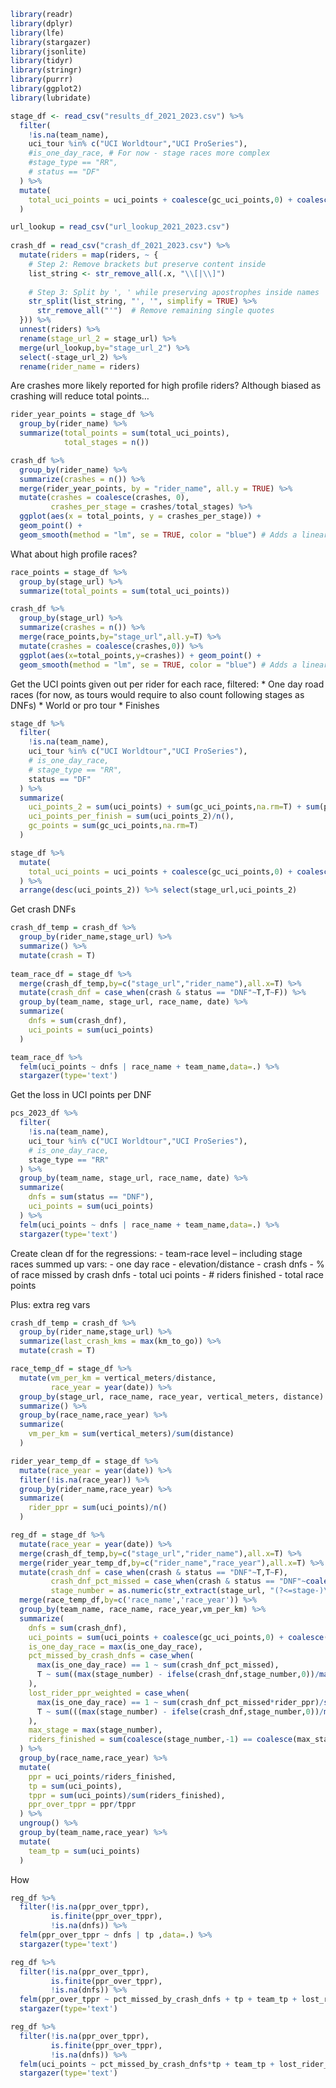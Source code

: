 ```r
library(readr)
library(dplyr)
library(lfe)
library(stargazer)
library(jsonlite)
library(tidyr)
library(stringr)
library(purrr)
library(ggplot2)
library(lubridate)
```

```r
stage_df <- read_csv("results_df_2021_2023.csv") %>%
  filter(
    !is.na(team_name),
    uci_tour %in% c("UCI Worldtour","UCI ProSeries"),
    #is_one_day_race, # For now - stage races more complex
    #stage_type == "RR",
    # status == "DF"
  ) %>%
  mutate(
    total_uci_points = uci_points + coalesce(gc_uci_points,0) + coalesce(points_uci_points,0) + coalesce(kom_uci_points,0) + coalesce(youth_uci_points,0)
  )

url_lookup = read_csv("url_lookup_2021_2023.csv")
  
crash_df = read_csv("crash_df_2021_2023.csv") %>%
  mutate(riders = map(riders, ~ {
    # Step 2: Remove brackets but preserve content inside
    list_string <- str_remove_all(.x, "\\[|\\]")
    
    # Step 3: Split by ', ' while preserving apostrophes inside names
    str_split(list_string, "', '", simplify = TRUE) %>%
      str_remove_all("'")  # Remove remaining single quotes
  })) %>%
  unnest(riders) %>%
  rename(stage_url_2 = stage_url) %>%
  merge(url_lookup,by="stage_url_2") %>%
  select(-stage_url_2) %>%
  rename(rider_name = riders)
```

Are crashes more likely reported for high profile riders? Although biased as crashing will reduce total points...
```r
rider_year_points = stage_df %>%
  group_by(rider_name) %>%
  summarize(total_points = sum(total_uci_points),
            total_stages = n())

crash_df %>%
  group_by(rider_name) %>%
  summarize(crashes = n()) %>%
  merge(rider_year_points, by = "rider_name", all.y = TRUE) %>%
  mutate(crashes = coalesce(crashes, 0),
         crashes_per_stage = crashes/total_stages) %>%
  ggplot(aes(x = total_points, y = crashes_per_stage)) +
  geom_point() +
  geom_smooth(method = "lm", se = TRUE, color = "blue") # Adds a linear trendline
```

What about high profile races?
```r
race_points = stage_df %>%
  group_by(stage_url) %>%
  summarize(total_points = sum(total_uci_points))

crash_df %>%
  group_by(stage_url) %>%
  summarize(crashes = n()) %>%
  merge(race_points,by="stage_url",all.y=T) %>%
  mutate(crashes = coalesce(crashes,0)) %>%
  ggplot(aes(x=total_points,y=crashes)) + geom_point() +
  geom_smooth(method = "lm", se = TRUE, color = "blue") # Adds a linear trendline
```
Get the UCI points given out per rider for each race, filtered:
* One day road races (for now, as tours would require to also count following stages as DNFs)
* World or pro tour
* Finishes
```r
stage_df %>%
  filter(
    !is.na(team_name),
    uci_tour %in% c("UCI Worldtour","UCI ProSeries"),
    # is_one_day_race,
    # stage_type == "RR",
    status == "DF"
  ) %>%
  summarize(
    uci_points_2 = sum(uci_points) + sum(gc_uci_points,na.rm=T) + sum(points_uci_points,na.rm=T) + sum(kom_uci_points,na.rm=T) + sum(youth_uci_points,na.rm=T),
    uci_points_per_finish = sum(uci_points_2)/n(),
    gc_points = sum(gc_uci_points,na.rm=T)
  )
```

```r
stage_df %>% 
  mutate(
    total_uci_points = uci_points + coalesce(gc_uci_points,0) + coalesce(points_uci_points,0) + coalesce(kom_uci_points,0) + coalesce(youth_uci_points,0)
  ) %>%
  arrange(desc(uci_points_2)) %>% select(stage_url,uci_points_2)
```

Get crash DNFs
```r
crash_df_temp = crash_df %>%
  group_by(rider_name,stage_url) %>%
  summarize() %>%
  mutate(crash = T)
  
team_race_df = stage_df %>%
  merge(crash_df_temp,by=c("stage_url","rider_name"),all.x=T) %>%
  mutate(crash_dnf = case_when(crash & status == "DNF"~T,T~F)) %>%
  group_by(team_name, stage_url, race_name, date) %>%
  summarize(
    dnfs = sum(crash_dnf),
    uci_points = sum(uci_points)
  ) 

team_race_df %>%
  felm(uci_points ~ dnfs | race_name + team_name,data=.) %>%
  stargazer(type='text')
```

Get the loss in UCI points per DNF
```r
pcs_2023_df %>%
  filter(
    !is.na(team_name),
    uci_tour %in% c("UCI Worldtour","UCI ProSeries"),
    # is_one_day_race,
    stage_type == "RR"
  ) %>%
  group_by(team_name, stage_url, race_name, date) %>%
  summarize(
    dnfs = sum(status == "DNF"),
    uci_points = sum(uci_points)
  ) %>%
  felm(uci_points ~ dnfs | race_name + team_name,data=.) %>%
  stargazer(type='text')
```


Create clean df for the regressions:
- team-race level
-- including stage races summed up
vars:
- one day race
- elevation/distance
- crash dnfs
- % of race missed by crash dnfs
- total uci points
- # riders finished
- total race points

Plus: extra reg vars

```r
crash_df_temp = crash_df %>%
  group_by(rider_name,stage_url) %>%
  summarize(last_crash_kms = max(km_to_go)) %>%
  mutate(crash = T)

race_temp_df = stage_df %>%
  mutate(vm_per_km = vertical_meters/distance,
         race_year = year(date)) %>%
  group_by(stage_url, race_name, race_year, vertical_meters, distance) %>%
  summarize() %>%
  group_by(race_name,race_year) %>%
  summarize(
    vm_per_km = sum(vertical_meters)/sum(distance)
  )

rider_year_temp_df = stage_df %>%
  mutate(race_year = year(date)) %>%
  filter(!is.na(race_year)) %>%
  group_by(rider_name,race_year) %>%
  summarize(
    rider_ppr = sum(uci_points)/n()
  )

reg_df = stage_df %>%
  mutate(race_year = year(date)) %>%
  merge(crash_df_temp,by=c("stage_url","rider_name"),all.x=T) %>%
  merge(rider_year_temp_df,by=c("rider_name","race_year"),all.x=T) %>%
  mutate(crash_dnf = case_when(crash & status == "DNF"~T,T~F),
         crash_dnf_pct_missed = case_when(crash & status == "DNF"~coalesce(last_crash_kms*1.00/distance,0.5),T~0),
         stage_number = as.numeric(str_extract(stage_url, "(?<=stage-)\\d+"))) %>%
  merge(race_temp_df,by=c('race_name','race_year')) %>%
  group_by(team_name, race_name, race_year,vm_per_km) %>%
  summarize(
    dnfs = sum(crash_dnf),
    uci_points = sum(uci_points + coalesce(gc_uci_points,0) + coalesce(points_uci_points,0) + coalesce(kom_uci_points,0) + coalesce(youth_uci_points,0)),
    is_one_day_race = max(is_one_day_race),
    pct_missed_by_crash_dnfs = case_when(
      max(is_one_day_race) == 1 ~ sum(crash_dnf_pct_missed),
      T ~ sum((max(stage_number) - ifelse(crash_dnf,stage_number,0))/max(stage_number))
    ),
    lost_rider_ppr_weighted = case_when(
      max(is_one_day_race) == 1 ~ sum(crash_dnf_pct_missed*rider_ppr)/sum(crash_dnf_pct_missed),
      T ~ sum(((max(stage_number) - ifelse(crash_dnf,stage_number,0))/max(stage_number))*rider_ppr)/sum((max(stage_number) - ifelse(crash_dnf,stage_number,0))/max(stage_number))
    ),
    max_stage = max(stage_number),
    riders_finished = sum(coalesce(stage_number,-1) == coalesce(max_stage,-1) & status == "DF")
  ) %>%
  group_by(race_name,race_year) %>%
  mutate(
    ppr = uci_points/riders_finished,
    tp = sum(uci_points),
    tppr = sum(uci_points)/sum(riders_finished),
    ppr_over_tppr = ppr/tppr
  ) %>%
  ungroup() %>%
  group_by(team_name,race_year) %>%
  mutate(
    team_tp = sum(uci_points)
  )
```

How 
```r
reg_df %>%
  filter(!is.na(ppr_over_tppr),
         is.finite(ppr_over_tppr),
         !is.na(dnfs)) %>%
  felm(ppr_over_tppr ~ dnfs | tp ,data=.) %>%
  stargazer(type='text')
```

```r
reg_df %>%
  filter(!is.na(ppr_over_tppr),
         is.finite(ppr_over_tppr),
         !is.na(dnfs)) %>%
  felm(ppr_over_tppr ~ pct_missed_by_crash_dnfs + tp + team_tp + lost_rider_ppr_weighted,data=.) %>%
  stargazer(type='text')
```

```r
reg_df %>%
  filter(!is.na(ppr_over_tppr),
         is.finite(ppr_over_tppr),
         !is.na(dnfs)) %>%
  felm(uci_points ~ pct_missed_by_crash_dnfs*tp + team_tp + lost_rider_ppr_weighted,data=.) %>%
  stargazer(type='text')
```
